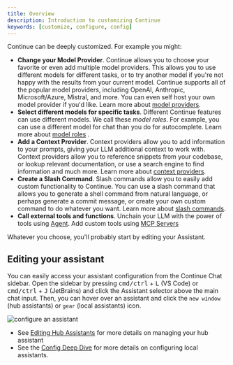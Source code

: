 ```yaml
---
title: Overview
description: Introduction to customizing Continue
keywords: [customize, configure, config]
---
```


Continue can be deeply customized. For example you might:

- **Change your Model Provider**. Continue allows you to choose your favorite or even add multiple model providers. This allows you to use different models for different tasks, or to try another model if you're not happy with the results from your current model. Continue supports all of the popular model providers, including OpenAI, Anthropic, Microsoft/Azure, Mistral, and more. You can even self host your own model provider if you'd like. Learn more about [model providers](../advanced/model-providers/).
- **Select different models for specific tasks**. Different Continue features can use different models. We call these _model roles_. For example, you can use a different model for chat than you do for autocomplete. Learn more about [model roles](./model-roles/) .
- **Add a Context Provider**. Context providers allow you to add information to your prompts, giving your LLM additional context to work with. Context providers allow you to reference snippets from your codebase, or lookup relevant documentation, or use a search engine to find information and much more. Learn more about [context providers](./context-providers.mdx).
- **Create a Slash Command**. Slash commands allow you to easily add custom functionality to Continue. You can use a slash command that allows you to generate a shell command from natural language, or perhaps generate a commit message, or create your own custom command to do whatever you want. Learn more about [slash commands](./deep-dives/slash-commands.mdx).
- **Call external tools and functions**. Unchain your LLM with the power of tools using [Agent](../features/agent/quick-start). Add custom tools using [MCP Servers](./deep-dives/mcp.mdx)

Whatever you choose, you'll probably start by editing your Assistant.

## Editing your assistant

You can easily access your assistant configuration from the Continue Chat sidebar. Open the sidebar by pressing <kbd>cmd/ctrl</kbd> + <kbd>L</kbd> (VS Code) or <kbd>cmd/ctrl</kbd> + <kbd>J</kbd> (JetBrains) and click the Assistant selector above the main chat input. Then, you can hover over an assistant and click the `new window` (hub assistants) or `gear` (local assistants) icon.

![configure an assistant](/img/configure-continue.png)

- See [Editing Hub Assistants](../hub/assistants/edit-an-assistant.md) for more details on managing your hub assistant
- See the [Config Deep Dive](./deep-dives/configuration.md) for more details on configuring local assistants.
